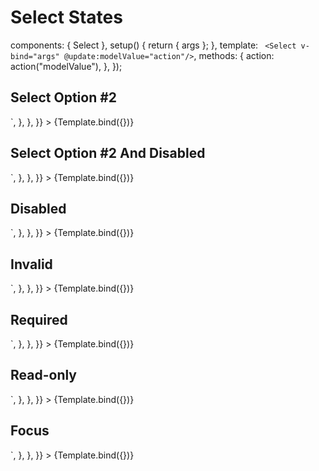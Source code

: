 
<Meta id="vue-select" title="Vue.js Component/Select/States" component={Select} argTypes={argTypes} />

# Select States

  components: { Select },
  setup() {
    return { args };
  },
  template: `
  <Select v-bind="args" @update:modelValue="action"/>`,
  methods: {
    action: action("modelValue"),
  },
});

## Select Option #2

<Canvas>
  <Story
    name="Select Option #2"
    args={{ options, modelValue: 2 }}
    parameters={{
      docs: {
        source: {
          code: `<Select :options="options" :modelValue="2"/>`,
        },
      },
    }}
  >
    {Template.bind({})}
  </Story>
</Canvas>

## Select Option #2 And Disabled

<Canvas>
  <Story
    name="Select Option #2 And Disabled"
    args={{ options, modelValue: 2, disabled: true }}
    parameters={{
      docs: {
        source: {
          code: `<Select :options="options" :modelValue="2" :disabled="true"/>`,
        },
      },
    }}
  >
    {Template.bind({})}
  </Story>
</Canvas>

## Disabled

<Canvas>
  <Story
    name="Disabled"
    args={{ options, disabled: true }}
    parameters={{
      docs: {
        source: {
          code: `<Select :options="options" :disabled="true"/>`,
        },
      },
    }}
  >
    {Template.bind({})}
  </Story>
</Canvas>

## Invalid

<Canvas>
  <Story
    name="Invalid"
    args={{ options, invalid: true }}
    parameters={{
      docs: {
        source: {
          code: `<Select :options="options" :invalid="true"/>`,
        },
      },
    }}
  >
    {Template.bind({})}
  </Story>
</Canvas>

## Required

<Canvas>
  <Story
    name="Required"
    args={{ options, required: true }}
    parameters={{
      docs: {
        source: {
          code: `<Select :options="options" :required="true" />`,
        },
      },
    }}
  >
    {Template.bind({})}
  </Story>
</Canvas>

## Read-only

<Canvas>
  <Story
    name="Read-only"
    args={{ options, readonly: true, modelValue: 3 }}
    parameters={{
      docs: {
        source: {
          code: `<Select :options="options" :readonly="true" />`,
        },
      },
    }}
  >
    {Template.bind({})}
  </Story>
</Canvas>

## Focus

<Canvas>
  <Story
    name="Focus"
    args={{ options, modelValue: 4 }}
    parameters={{
      pseudo: { focus: true },
      docs: {
        source: {
          code: `<Select :options="options" />`,
        },
      },
    }}
  >
    {Template.bind({})}
  </Story>
</Canvas>
